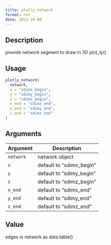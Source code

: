 ```yaml
--- 
title: plotly_network 
format: rst 
date: 2022-10-06 
--- 
```


## Description

provide network segment to draw in 3D plot_ly()


## Usage

```r
plotly_network(
  network,
  x = "sdimx_begin",
  y = "sdimy_begin",
  z = "sdimz_begin",
  x_end = "sdimx_end",
  y_end = "sdimy_end",
  z_end = "sdimz_end"
)
```


## Arguments

Argument      |Description
------------- |----------------
`network`     |     network object
`x`     |     default to "sdimx_begin"
`y`     |     default to "sdimy_begin"
`z`     |     default to "sdimz_begin"
`x_end`     |     default to "sdimx_end"
`y_end`     |     default to "sdimy_end"
`z_end`     |     default to "sdimz_end"


## Value

edges in network as data.table()


